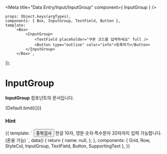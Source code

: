 
<Meta
    title="Data Entry/Input/InputGroup"
    component={ InputGroup }
/>

    props: Object.keys(argTypes),
    components: { Box, InputGroup, TextField, Button },
    template:
        `<Box>
             <InputGroup>
                 <TextField placeholder="쿠폰 코드를 입력하세요" full />
                 <Button type="outline" color="info">등록하기</Button>
             </InputGroup>
         </Box>`,
});

# InputGroup

**InputGroup** 컴포넌트의 문서입니다.

<Story name="Default" height="150px">
    {Default.bind({})}
</Story>

<ArgsTable story="Default" />

### Hint
<Canvas>
    <Story name="Hint" height="200px">
        {{
            template: `
                <Grid>
                    <Row class="mb-10">
                        <StyleCol :col-lg="4" col-gutters>
                            <InputGroup>
                                <TextField
                                    type="text"
                                    outline
                                    placeholder="닉네임"
                                    full
                                    :value.sync="name"
                                />
                                <Button
                                    color="primary"
                                    type="outline"
                                >
                                    중복검사
                                </Button>
                            </InputGroup>
                            <SupportingText>한글 10자, 영문∙숫자∙특수문자 20자까지 입력 가능합니다.<br v-show="isMobile">(혼용 가능)</SupportingText>
                        </StyleCol>
                    </Row>
                </Grid>
            `,
            data() {
                return {
                    name: null,
                };
            },
            components: { Grid, Row, StyleCol, InputGroup, TextField, Button, SupportingText },
        }}
    </Story>
</Canvas>
